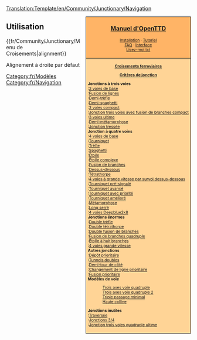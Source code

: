 <noinclude>[[Translation:Template/en/Community/Junctionary/Navigation]]</noinclude></noinclude>
<div style="float:right; padding-left:12px; background:#ffffff;">
<div style="border:1px solid #000000; background:#ffb466; padding:5px; -moz-border-radius-topleft:5px; -moz-border-radius-topright:5px; font-size: 12pt;">
<center><strong><font size="3">[[fr/Manual/Main Page|Manuel d'OpenTTD]]</font></strong></center>
<div style="font-size: 8pt; text-align: center;">
[[fr/Manual/Installation|Installation]] &middot; 
[[fr/Manual/Tutorial/Tutoriel|Tutoriel]]<br />
[[fr/Archive/Community/FAQ|FAQ]] &middot; 
[[fr/Manual/Interface|Interface]]<br />
[[fr/Lisez-moi.txt|Lisez-moi.txt]]
</div>
</div>
<div style="border:1px solid black; border-top-width: 0px; background:#ffd496; padding:5px; -moz-border-radius-bottomleft:5px; -moz-border-radius-bottomright:8px; font-size: 8pt;">

<center>'''[[fr/Community/Junctionary/Main Page|Croisements ferroviaires]]'''</center>
<center>'''[[fr/Community/Junctionary/Critères de jonction|Critères de jonction]]'''</center>

'''Jonctions à trois voies'''<br>
:[[fr/Community/Junctionary/Trois voies de base|3 voies de base]]<br>
:[[fr/Community/Junctionary/Fusion de lignes|Fusion de lignes]]<br>
:[[fr/Community/Junctionary/Demi trèfle|Demi-trèfle]]<br>
:[[fr/Community/Junctionary/Demi Spaghetti|Demi-spaghetti]]<br>
:[[fr/Community/Junctionary/Trois voies compact|3 voies  compact]]<br>
:[[fr/Community/Junctionary/Jonction trois voies avec fusion de branches compact|Jonction trois voies avec fusion de branches compact]]<br>
:[[fr/Community/Junctionary/Trois voies ultime|3 voies ultime]]<br>
:[[fr/Community/Junctionary/Demi Métamorphose|Demi-métamorphose]]<br>
:[[fr/Community/Junctionary/Jonction tressée|Jonction tressée]]<br>

'''Jonction à quatre voies'''<br>
:[[fr/Community/Junctionary/Quatre voies de base|4 voies de base]]<br>
:[[fr/Community/Junctionary/Tourniquet|Tourniquet]]<br>
:[[fr/Archive/Unmapped/Trèfle|Trèfle]]<br>
:[[fr/Community/Junctionary/Spaghetti|Spaghetti]]<br>
:[[fr/Community/Junctionary/Jonction en étoile|Étoile]]<br>
:[[fr/Community/Junctionary/Jonction en étoile complexe|Étoile complexe]]<br>
:[[fr/Community/Junctionary/Fusion de branches|Fusion de branches]]<br>
:[[fr/Community/Junctionary/Jonction dessus-dessous|Dessus-dessous]]<br>
:[[fr/Community/Junctionary/Jonction tétrathorpe|Tétrathorpe]]<br>
:[[fr/Community/Junctionary/Quatre voies à grande vitesse par survol dessus-dessous|4 voies à grande vitesse par survol dessus-dessous]]<br>
:[[fr/Community/Junctionary/Tourniquet pré-signalé|Tourniquet pré-signalé]]<br>
:[[fr/Community/Junctionary/Tourniquet avancé|Tourniquet avancé]]<br>
:[[fr/Community/Junctionary/Tourniquet avec priorité|Tourniquet avec priorité]]<br>
:[[fr/Community/Junctionary/Tourniquet amélioré|Tourniquet amélioré]]<br>
:[[fr/Community/Junctionary/Métamorphose|Métamorphose]]<br>
:[[fr/Community/Junctionary/Long serré|Long serré]]<br>
:[[fr/Community/Junctionary/Quatre voies Deepblue2k8|4 voies Deepblue2k8]]<br>

'''Jonctions énormes'''<br>
:[[fr/Community/Junctionary/Double trèfle|Double trèfle]]<br>
:[[fr/Community/Junctionary/Jonction double tétrathorpe|Double tétrathorpe]]<br>
:[[fr/Community/Junctionary/Double fusion de branches|Double fusion de branches]]<br>
:[[fr/Community/Junctionary/Fusion de branches quadruple|Fusion de branches quadruple]]<br>
:[[fr/Community/Junctionary/Jonction en étoile à huit branches|Étoile à huit branches]]<br>
:[[fr/Community/Junctionary/Quatre voies grande vitesse|4 voies grande vitesse]]<br>

'''Autres jonctions'''<br>
:[[fr/Construction de dépôt#configurations-avancees-de-depot|Dépôt prioritaire]]<br>
:[[fr/Community/Junctionary/Tunnels doubles|Tunnels doubles]]<br>
:[[fr/Community/Junctionary/Demi-tour à côté|Demi-tour de côté]]<br>
:[[fr/Community/Junctionary/Changement de ligne prioritaire|Changement de ligne prioritaire]]<br>
:[[fr/Community/Junctionary/Fusion prioritaire|Fusion prioritaire]]<br>

'''Modèles de voie'''
:[[fr/Community/Junctionary/Trois axes voies quadruple|Trois axes voie quadruple]]<br>
:[[fr/Community/Junctionary/Trois axes voies quadruple 2|Trois axes voie quadruple 2]]<br>
:[[fr/Community/Junctionary/Triple passage minimal|Triple passage minimal]]<br>
:[[fr/Community/Junctionary/Haute colline|Haute colline]]<br>

'''Jonctions inutiles'''<br>
:[[fr/Community/Junctionary/Jonction de traversée|Traversée]]<br>
:[[fr/Community/Junctionary/Jonctions trois quarts|Jonctions 3/4]]<br>
:[[fr/Community/Junctionary/Jonction trois voies quadruple ultime|Jonction trois voies quadruple ultime]]<br>

</div>
</div>
<noinclude>


==Utilisation==
<nowiki>{{fr/Community/Junctionary/Menu de Croisements|alignment}}</nowiki>

Alignement à droite par défaut
[[Category:fr/Modèles]][[Category:fr/Navigation]]
</noinclude>